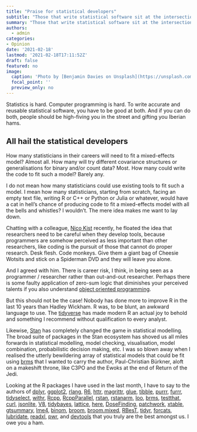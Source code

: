 ```yaml
---
title: "Praise for statistical developers"
subtitle: "Those that write statistical software sit at the intersection of two difficult disciplines. They are heroes."
summary: "Those that write statistical software sit at the intersection of two difficult disciplines. They are heroes."
authors: 
  - admin
categories:
- Opinion
date: '2021-02-18'
lastmod: '2021-02-18T17:11:52Z'
draft: false
featured: no
image:
  caption: 'Photo by [Benjamin Davies on Unsplash](https://unsplash.com/photos/FiZTaNTj2Ak)'
  focal_point: ''
  preview_only: no
---
```


Statistics is hard.
Computer programming is hard.
To write accurate and reusable statistical software, you have to be good at both.
And if you can do both, people should be high-fiving you in the street and gifting you Iberian hams.


## All hail the statistical developers
How many statisticians in their careers will need to fit a mixed-effects model? Almost all.
How many will try different covariance structures or generalisations for binary and/or count data? Most.
How many could write the code to fit such a model? Barely any. 

I do not mean how many statisticians could use existing tools to fit such a model.
I mean how many statisticians, starting from scratch, facing an empty text file, writing R or C++ or Python or Julia or whatever, would have a cat in hell's chance of producing code to fit a mixed-effects model with all the bells and whistles?
I wouldn't.
The mere idea makes me want to lay down.

Chatting with a colleague, [Nico Kist](https://github.com/nicokist) recently, he floated the idea that researchers need to be careful when they develop tools, because programmers are somehow perceived as less important than other researchers, like coding is the pursuit of those that cannot do proper research.
Desk flesh.
Code monkeys. 
Give them a giant bag of Cheesie Wotsits and stick on a Spiderman DVD and they will leave you alone.

And I agreed with him.
There is career risk, I think, in being seen as a programmer / researcher rather than out-and-out researcher.
Perhaps there is some faulty application of zero-sum logic that diminishes your perceived talents if you also understand [object oriented programming](https://en.wikipedia.org/wiki/Object-oriented_programming).

But this should not be the case!
Nobody has done more to improve R in the last 10 years than Hadley Wickham.
R was, to be blunt, an awkward language to use.
The [tidyverse](https://www.tidyverse.org/) has made modern R an actual joy to behold and something I recommend without qualification to every analyst.

Likewise, [Stan](https://mc-stan.org/) has completely changed the game in statistical modelling.
The broad suite of packages in the Stan ecosystem has shoved us all miles forwards in statistical modelling, model checking, visualisation, model combination, probabilistic decision making, etc.
I was so blown away when I realised the utterly bewildering array of statistical models that could be fit using [brms](https://cran.r-project.org/web/packages/brms/index.html) that I wanted to carry the author, Paul-Christian Bürkner, aloft on a makeshift throne, like C3PO and the Ewoks at the end of Return of the Jedi.

Looking at the R packages I have used in the last month, I have to say to the authors of 
[dplyr](https://cran.r-project.org/package=dplyr), 
[ggplot2](https://cran.r-project.org/package=ggplot2),
[rlang](https://cran.r-project.org/package=rlang),
[R6](https://cran.r-project.org/package=R6),
[httr](https://cran.r-project.org/package=httr),
[magrittr](https://cran.r-project.org/package=magrittr),
[glue](https://cran.r-project.org/package=glue),
[tibble](https://cran.r-project.org/package=tibble),
[purrr](https://cran.r-project.org/package=purrr),
[furrr](https://cran.r-project.org/package=furrr),
[tidyselect](https://cran.r-project.org/package=tidyselect),
[withr](https://cran.r-project.org/package=withr),
[Rcpp](https://cran.r-project.org/package=Rcpp),
[RcppParallel](https://cran.r-project.org/package=RcppParallel),
[rstan](https://cran.r-project.org/package=rstan),
[rstanarm](https://cran.r-project.org/package=rstanarm),
[loo](https://cran.r-project.org/package=loo),
[brms](https://cran.r-project.org/package=brms),
[testthat](https://cran.r-project.org/package=testthat),
[curl](https://cran.r-project.org/package=curl),
[jsonlite](https://cran.r-project.org/package=jsonlite),
[V8](https://cran.r-project.org/package=V8),
[tidybayes](https://cran.r-project.org/package=tidybayes),
[lattice](https://cran.r-project.org/package=lattice),
[here](https://cran.r-project.org/package=here),
[DoseFinding](https://cran.r-project.org/package=DoseFinding),
[patchwork](https://cran.r-project.org/package=patchwork),
[xtable](https://cran.r-project.org/package=xtable),
[gtsummary](https://cran.r-project.org/package=gtsummary),
[lme4](https://cran.r-project.org/package=lme4),
[binom](https://cran.r-project.org/package=binom),
[broom](https://cran.r-project.org/package=broom),
[broom.mixed](https://cran.r-project.org/package=broom.mixed),
[RBesT](https://cran.r-project.org/package=RBesT),
[tidyr](https://cran.r-project.org/package=tidyr),
[forcats](https://cran.r-project.org/package=forcats),
[lubridate](https://cran.r-project.org/package=lubridate),
[readxl](https://cran.r-project.org/package=readxl),
[pwr](https://cran.r-project.org/package=pwr), and
[devtools](https://cran.r-project.org/package=devtools)
that you truly are the best amongst us.
I owe you a ham.

